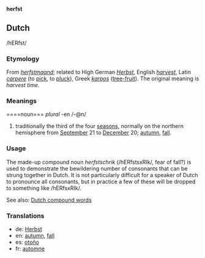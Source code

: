 '''herfst'''

== Dutch == 

/hERfst/

===Etymology===
From ''[[herfstmaand]]''; related to High German ''[[Herbst]]'', English ''[[harvest]]'', Latin ''[[carpere]]'' (to [[pick]], to [[pluck]]), Greek ''[[karpos]]'' ([[tree-fruit]]). The original meaning is ''harvest time''.

===Meanings===
====noun===
''plural'' -en /-@n/
#traditionally the third of the four [[season]]s, normally on the northern hemisphere from [[September]] 21 to [[December]] 20; [[autumn]], [[fall]].

=== Usage ===
The made-up compound noun ''herfstschrik'' (/hERfstsxRIk/, fear of fall?) is used to demonstrate the bewildering number of consonants that can be strung together in Dutch. It is not particularly difficult for a speaker of Dutch to pronounce all consonants, but in practice a few of these will be dropped to something like /hERfsxRIk/.

See also: [[Dutch compound words]]

=== Translations ===
*de: [[Herbst]]
*en: [[autumn]], [[fall]]
*es: [[otoño]]
*fr: [[automne]]